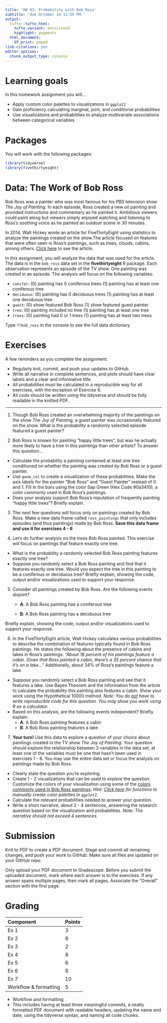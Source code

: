 ```yaml
---
title: 'HW 03: Probability with Bob Ross'
subtitle: 'due October 14 11:59 PM '
output:
  tufte::tufte_html:
    tufte_variant: envisioned
    highlight: pygments
  html_document:
    df_print: paged
link-citations: yes
editor_options:
  chunk_output_type: console
---
```


# Learning goals 

In this homework assignment you will...

- Apply custom color palettes to visualizations in `ggplot2`
- Gain proficiency calculating marginal, joint, and conditional probabilities 
- Use visualizations and probabilities to analyze multivariate associations between categorical variables

# Packages

You will work with the following packages: 

```r
library(tidyverse)
library(fivethirtyeight)
```

# Data: The Work of Bob Ross
  
Bob Ross was a painter who was most famous for his PBS television show *The Joy of Painting*. In each episode, Ross created a new oil painting and  provided instructions and commentary as he painted it. Ambitious viewers could paint along but viewers simply enjoyed watching and listening to Ross's soothing voice as he painted an outdoor scene in 30 minutes. 

In 2014, Walt Hickey wrote an article for FiveThirtyEight using statistics to analyze the paintings created on the show.The article focused on features that were often seen in Ross's paintings, such as trees, clouds, cabins, among others. [Click here](https://fivethirtyeight.com/features/a-statistical-analysis-of-the-work-of-bob-ross/) to see the article. 

In this assignment, you will analyze the data that was used for the article. The data is in the `bob_ross` data set in the **fivethirtyeight** R package. Each observation represents an episode of the TV show. One painting was created in an episode.  The analysis will focus on the following variables: 

- `conifer`: (0) painting has 0 coniferous trees (1) painting has at least one coniferous tree
- `deciduous`: (0) painting has 0 deciduous trees (1) painting has at least one deciduous tree
- `guest`:  (0) show featured Bob Ross (1) show featured guest painter
- `tree`: (0) painting included no tree (1) painting has at least one tree
- `trees`: (0) painting had 0 or 1 trees (1) painting has at least two trees

Type `??bob_ross` in the console to see the full data dictionary.

# Exercises 

A few reminders as you complete the assignment: 

- Regularly knit, commit, and push your updates to GitHub.
- Write all narrative in complete sentences, and plots should have clear labels and a clear and informative title. 
- All probabilities must be calculated in a reproducible way for all exercises, with the exception of Exercise 6.
- All code should be written using the tidyverse and should be fully readable in the knitted PDF.

<hr> 

1. Though Bob Ross created an overwhelming majority of the paintings on the show *The Joy of Painting*, a guest painter was occasionally featured on the show.  What is the probability a randomly selected episode featured a guest painter?
  
2. Bob Ross is known for painting "happy little trees", but was he actually more likely to have a tree in this paintings than other artists? To answer this question...
- Calculate the probability a painting contained at least one tree conditioned on whether the painting was created by Bob Ross or a guest painter.  
- Use `geom_col` to create a visualization of these probabilities. Make the axis labels for the painter "Bob Ross" and "Guest Painter" instead of 0 and 1. Fill in the bars using the color Sap Green (Hex Code #0a3410), a color commonly used in Bob Ross's paintings.
- Does your analysis support Bob Ross's reputation of frequently painting "happy little trees"? Briefly explain. 

3. The next few questions will focus only on paintings created by Bob Ross. Make a new data frame called `ross_paintings` that only includes episodes (and thus paintings) made by Bob Ross. **Save this data frame and use it for exercises 4 - 6**

4. Let's do further analysis on the trees Bob Ross painted. This exercise will focus on paintings that feature exactly one tree.
  - What is the probability a randomly selected Bob Ross painting features exactly one tree?
  - Suppose you randomly select a Bob Ross painting and find that it features exactly one tree. Would you expect the tree in this painting to be a coniferous or deciduous tree? Briefly explain, showing the code, output and/or visualizations used to support your response. 

5. Consider all paintings created by Bob Ross. Are the following events disjoint? 

   - **A**: A Bob Ross painting has a coniferous tree
    
    - **B**: A Bob Ross painting has a deciduous tree

Briefly explain, showing the code, output and/or visualizations used to support your response. 

6. In the FiveThirtyEight article, Walt Hickey calculates various probabilities to describe the combination of features typically found in Bob Ross paintings. He states the following about the presence of cabins and lakes in Ross's paintings: *"About 18 percent of his paintings feature a cabin. Given that Ross painted a cabin, there’s a 35 percent chance that it’s on a lake..."* Additionally, about 34% of Ross's paintings feature a lake. 

- Suppose you randomly select a Bob Ross painting and see that it features a lake. Use Bayes Theorem and the information from the article to calculate the probability this painting also features a cabin. Show your work using the Hypothetical 10000 method. *Note: You do <u>not</u> have to write reproducible code for this question. You may show you work using R as a calculator.* 
- Based on this analysis, are the following events independent? Briefly explain.
    - **A**: A Bob Ross painting features a cabin 
    - **B**: A Bob Ross painting features a lake

7. **Your turn!** Use this data to explore a question of your choice about paintings created in the TV show *The Joy of Painting*. Your question should explore the relationship between 3 variables in the data set; at least one of the variables must be one that hasn't been used in exercises 1 - 6. You may use the entire data set or focus the analysis on paintings made by Bob Ross. 
 - Clearly state the question you're exploring. 
 - Create 1 - 2 visualizations that can be used to explore the question. Customize the colors of your visualization using some of the [colors commonly used in Bob Ross paintings](https://thomaspark.co/2015/11/bob-ross-color-palette-in-css/). *Hint: [Click here](https://ggplot2.tidyverse.org/reference/scale_manual.html) for functions to manually create color palettes in `ggplot2`.*
 - Calculate the relevant probabilities needed to answer your question. 
 - Write a short narrative, about 2 - 4 sentences, answering the research question based on the visualization and probabilities. *Note: The narrative should not exceed 4 sentences.* 
 
 

# Submission

Knit to PDF to create a PDF document. Stage and commit all remaining changes, 
and push your work to GitHub. Make sure all files are updated on your GitHub 
repo.

Only upload your PDF document to Gradescope. Before you submit the 
uploaded document, mark where each answer is to the exercises. If any answer 
spans multiple pages, then mark all pages. Associate the "Overall" section with 
the first page.

# Grading 

| Component | Points |
|:----------|:-------|
| Ex 1     |  3  |
| Ex 2      |  8  |
| Ex 3      | 2    |
| Ex 4      |  8  |
| Ex 5     |  6 |
| Ex 6    |8  |
| Ex 7    | 10   |
| Workflow & formatting   | 5    |

- Workflow and formatting
 - This includes having  at least three meaningful commits, a neatly formatted PDF document with readable headers, updating the name and date, using the tidyverse syntax,  and naming all code chunks.